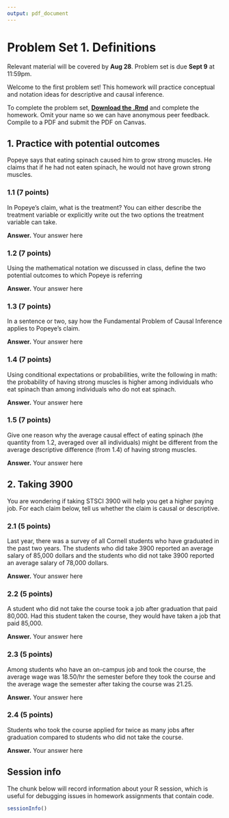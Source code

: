 ```yaml
---
output: pdf_document
---
```


# Problem Set 1. Definitions 

Relevant material will be covered by **Aug 28**. Problem set is due **Sept 9** at 11:59pm.

Welcome to the first problem set! This homework will practice conceptual and notation ideas for descriptive and causal inference.

To complete the problem set, [**Download the .Rmd**](assets/psets/pset1_download.Rmd) and complete the homework. Omit your name so we can have anonymous peer feedback. Compile to a PDF and submit the PDF on Canvas.

## 1. Practice with potential outcomes {-}

Popeye says that eating spinach caused him to grow strong muscles. He claims that if he had not eaten spinach, he would not have grown strong muscles.  

### 1.1 (7 points) {-}

In Popeye's claim, what is the treatment? You can either describe the treatment variable or explicitly write out the two options the treatment variable can take.

**Answer.** Your answer here

### 1.2 (7 points) {-}

Using the mathematical notation we discussed in class, define the two potential outcomes to which Popeye is referring

**Answer.** Your answer here

### 1.3 (7 points) {-}

In a sentence or two, say how the Fundamental Problem of Causal Inference applies to Popeye's claim.

**Answer.** Your answer here

### 1.4 (7 points) {-}

Using conditional expectations or probabilities, write the following in math: the probability of having strong muscles is higher among individuals who eat spinach than among individuals who do not eat spinach.

**Answer.** Your answer here

### 1.5 (7 points) {-}

Give one reason why the average causal effect of eating spinach (the quantity from 1.2, averaged over all individuals) might be different from the average descriptive difference (from 1.4) of having strong muscles.

**Answer.** Your answer here


## 2. Taking 3900 {-}

You are wondering if taking STSCI 3900 will help you get a higher paying job. For each claim below, tell us whether the claim is causal or descriptive.

### 2.1 (5 points) {-}

Last year, there was a survey of all Cornell students who have graduated in the past two years. The students who did take 3900 reported an average salary of 85,000 dollars and the students who did not take 3900 reported an average salary of 78,000 dollars. 

**Answer.** Your answer here

### 2.2 (5 points) {-}

A student who did not take the course took a job after graduation that paid 80,000. Had this student taken the course, they would have taken a job that paid 85,000. 

**Answer.** Your answer here

### 2.3 (5 points) {-}

Among students who have an on-campus job and took the course, the average wage was 18.50/hr the semester before they took the course and the average wage the semester after taking the course was 21.25.  

**Answer.** Your answer here

### 2.4 (5 points) {-}

Students who took the course applied for twice as many jobs after graduation compared to students who did not take the course.  

**Answer.** Your answer here


## Session info

The chunk below will record information about your R session, which is useful for debugging issues in homework assignments that contain code.

```r
sessionInfo()
```